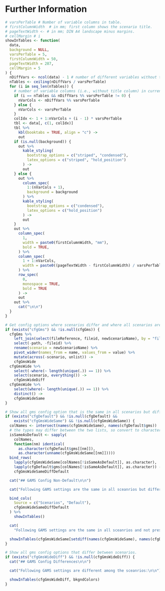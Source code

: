 # Further Information

```r
# varsPerTable # Number of variable columns in table.
# firstColumnWidth  # in mm; first column shows the scenario title.
# pageTextWidth <- # in mm; DIN A4 landscape minus margins.
# cellMargin # i
showInTables <- function(
  data,
  background = NULL,
  varsPerTable = 5,
  firstColumnWidth = 50,
  pageTextWidth = 287,
  cellMargin = 5
) {
  nDiffVars <- ncol(data) - 1 # number of different variables without title
  nTables <- ceiling(nDiffVars / varsPerTable)
  for (i in seq_len(nTables)) {
    # number of variable columns (i.e., without title column) in current table
    if (i == nTables && nDiffVars %% varsPerTable != 0) {
      nVarCols <- nDiffVars %% varsPerTable
    } else {
      nVarCols <- varsPerTable
    }
    colIdx <- 1 + 1:nVarCols + (i - 1) * varsPerTable
    tbl <- data[, c(1, colIdx)]
    tbl %>%
      kbl(booktabs = TRUE, align = "c") ->
      out
    if (is.null(background)) {
      out %>%
        kable_styling(
          bootstrap_options = c("striped", "condensed"),
          latex_options = c("striped", "hold_position")
        ) ->
        out
    } else {
      out %>%
        column_spec(
          1:(nVarCols + 1),
          background = background
        ) %>%
        kable_styling(
          bootstrap_options = c("condensed"),
          latex_options = c("hold_position")
        ) ->
        out
    }
    out %>%
      column_spec(
        1,
        width = paste0(firstColumnWidth, "mm"),
        bold = TRUE,
      ) %>%
      column_spec(
        1 + 1:nVarCols,
        width = paste0((pageTextWidth - firstColumnWidth) / varsPerTable - cellMargin, "mm"),
      ) %>%
      row_spec(
        0,
        monospace = TRUE,
        bold = TRUE
      ) ->
      out
    out %>%
      cat("\n\n")
  }
}
```

```r
# Get config options where scenarios differ and where all scenarios are the same.
if (exists("cfgGms") && !is.null(cfgGms)) {
  cfgGms %>%
    left_join(select(fileReference, fileid, newScenarioName), by = "fileid") %>%
    select(-path, -fileid) %>%
    rename(scenario = newScenarioName) %>%
    pivot_wider(names_from = name, values_from = value) %>%
    mutate(across(-scenario, unlist)) ->
    cfgGmsWide
  cfgGmsWide %>%
    select(-where(~ length(unique(.)) == 1)) %>%
    select(scenario, everything()) ->
    cfgGmsWideDiff
  cfgGmsWide %>%
    select(where(~ length(unique(.)) == 1)) %>%
    distinct() ->
    cfgGmsWideSame
}
```


```r
# Show all gms config option that is the same in all scenarios but differs from the default.
if (exists("cfgDefault") && !is.null(cfgDefault) &&
    exists("cfgGmsWideSame") && !is.null(cfgGmsWideSame)) {
  colNames <- intersect(names(cfgGmsWideSame), names(cfgDefault$gms))
  # the types may differ between the two lists, so convert to character
  isSameAsDefault <- sapply(
    colNames,
    function(nm) identical(
      as.character(cfgDefault$gms[[nm]]),
      as.character(unname(cfgGmsWideSame[[nm]]))))
  bind_rows(
    lapply(cfgGmsWideSame[colNames[!isSameAsDefault]], as.character),
    lapply(cfgDefault$gms[colNames[!isSameAsDefault]], as.character)) ->
    cfgGmsWideSameDiffDefault

  cat("## GAMS Config Non-Default\n\n")

  cat("Following GAMS settings are the same in all sceanrios but different from the default settings.\n\n")

  bind_cols(
    Source = c("Scenarios", "Default"),
    cfgGmsWideSameDiffDefault
  ) %>%
    showInTables()

  cat(
    "Following GAMS settings are the same in all sceanrios and not present in the default file:\n\n")

  showInTables(cfgGmsWideSame[setdiff(names(cfgGmsWideSame), names(cfgDefault$gms))])
}
```


```r
# Show all gms config options that differ between scenarios.
if (exists("cfgGmsWideDiff") && !is.null(cfgGmsWideDiff)) {
  cat("## GAMS Config Differences\n\n")

  cat("Following GAMS settings are different among the sceanrios:\n\n")

  showInTables(cfgGmsWideDiff, bkgndColors)
}
```

\newpage
